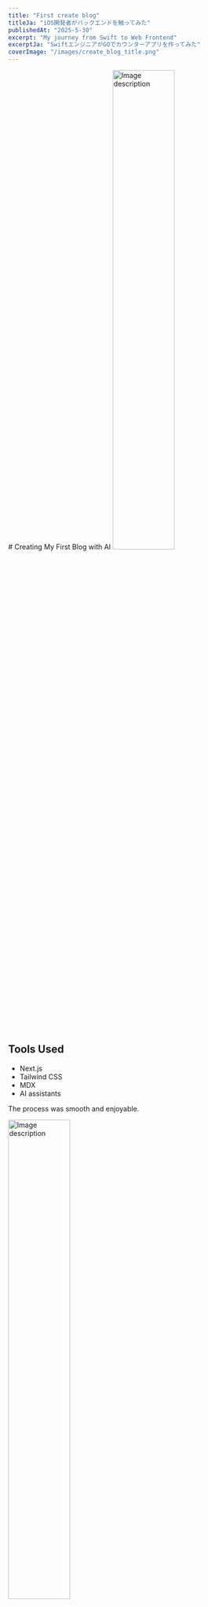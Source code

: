 ```yaml
---
title: "First create blog"
titleJa: "iOS開発者がバックエンドを触ってみた"
publishedAt: "2025-5-30"
excerpt: "My journey from Swift to Web Frontend"
excerptJa: "SwiftエンジニアがGOでカウンターアプリを作ってみた"
coverImage: "/images/create_blog_title.png"
---
```


<LanguageContent lang="en">
# Creating My First Blog with AI

<img src="/images/create_blog_title.png" alt="Image description" width="50%" />

## Tools Used
- Next.js
- Tailwind CSS
- MDX
- AI assistants

The process was smooth and enjoyable.
</LanguageContent>

<LanguageContent lang="ja">

<img src="/images/create_blog_title.png" alt="Image description" width="50%" />

バックエンドとフロントエンドを繋ぐ：GoとTypeScriptでカウンターアプリを作りました
はじめに
ウェブアプリケーション開発において、フロントエンドとバックエンドの連携は基本中の基本です。今回は、最もシンプルなアプリケーションである「カウンターアプリ」で、GoバックエンドとTypeScriptフロントエンドの連携を作ってみました
このチュートリアルを通じて、次のことが学べました：
GoによるシンプルなバックエンドAPIの構築
SQLiteを使ったデータの永続化
TypeScriptによるフロントエンド開発
フロントエンドとバックエンドの連携方法


完成イメージ
TODO: 画像をここで添付
シンプルなUIですが、「増加」ボタンを押すとカウンターが増え、「リセット」ボタンでゼロに戻ります。カウンター値はサーバー側で保存されるため、ブラウザを閉じて再度開いても値が保持されています。

技術スタック
フロントエンド: HTML, CSS, TypeScript
バックエンド: Go (Gin Framework)
データベース: SQLite

バックエンド実装
1. プロジェクト初期化
まずは、必要な依存関係をインストールします。

mkdir -p counter-app/backend
cd counter-app/backend
go mod init github.com/takuto277/counter_tutorial_app
go get github.com/mattn/go-sqlite3
go get github.com/gin-gonic/gin
go get github.com/gin-contrib/cors

. データベース初期化 (db.go)
SQLiteデータベースを初期化し、カウンターテーブルを作成します。

func InitDB() (*sql.DB, error) {
	db, err := sql.Open("sqlite3", "./counter.db")
	if err != nil {
		return nil, err
	}

	// カウンターテーブル作成
	_, err = db.Exec(`
		CREATE TABLE IF NOT EXISTS counter (
			id INTEGER PRIMARY KEY,
			value INTEGER NOT NULL DEFAULT 0
		)
	`)
	if err != nil {
		return nil, err
	}

	// 初期データの確認と挿入
	var count int
	err = db.QueryRow("SELECT COUNT(*) FROM counter").Scan(&count)
	if err != nil {
		return nil, err
	}

	if count == 0 {
		_, err = db.Exec("INSERT INTO counter (id, value) VALUES (1, 0)")
		if err != nil {
			return nil, err
		}
	}

	return db, nil
}


. カウンター処理 (counter.go)
カウンターの取得、増加、リセット機能を実装します。
func (s *CounterService) IncrementCounter(c *gin.Context) {
	_, err := s.DB.Exec("UPDATE counter SET value = value + 1 WHERE id = 1")
	if err != nil {
		c.JSON(http.StatusInternalServerError, gin.H{"error": "カウンターの増加に失敗しました"})
		return
	}

	var newValue int
	err = s.DB.QueryRow("SELECT value FROM counter WHERE id = 1").Scan(&newValue)
	if err != nil {
		c.JSON(http.StatusInternalServerError, gin.H{"error": "更新後の値の取得に失敗しました"})
		return
	}

	c.JSON(http.StatusOK, Counter{Value: newValue})
}

4. メインサーバー (main.go)
サーバーの起動とルーティングを設定します。
func main() {
	// データベース初期化
	database, err := db.InitDB()
	if err != nil {
		log.Fatalf("データベース初期化エラー: %v", err)
	}
	defer database.Close()

	// カウンターサービス作成
	counterService := counter.NewCounterService(database)

	// Ginルーター設定
	r := gin.Default()

	// CORS設定
	r.Use(cors.New(cors.Config{
		AllowOrigins:     []string{"*"},
		AllowMethods:     []string{"GET", "POST", "PUT"},
		AllowHeaders:     []string{"Origin", "Content-Type"},
		ExposeHeaders:    []string{"Content-Length"},
		AllowCredentials: true,
	}))

	// ルート設定
	r.GET("/counter", counterService.GetCounter)
	r.PUT("/counter/increment", counterService.IncrementCounter)
	r.PUT("/counter/reset", counterService.ResetCounter)

	// サーバー起動
	log.Println("サーバーを起動しています...")
	r.Run(":8080")
}

フロントエンド実装
1. HTML (index.html)
シンプルなHTMLインターフェイスを作成します。
<!DOCTYPE html>
<html lang="ja">
<head>
    <meta charset="UTF-8">
    <meta name="viewport" content="width=device-width, initial-scale=1.0">
    <title>Goカウンターアプリ</title>
    <link rel="stylesheet" href="style.css">
</head>
<body>
    <div class="container">
        <h1>Goカウンターアプリ</h1>
        <div class="counter-container">
            <div class="counter-value" id="counter">0</div>
            <div class="buttons">
                <button id="increment-btn">増加</button>
                <button id="reset-btn">リセット</button>
            </div>
        </div>
    </div>
    <script src="script.js"></script>
</body>
</html>

2. CSS (style.css)
見た目を整えるスタイルを追加します

3. TypeScript (script.ts)
APIとの通信処理を実装します。
    const counterElement = document.getElementById('counter') as HTMLDivElement;
    const API_URL = 'http://localhost:8080';

    const incrementCounter = async (): Promise<void> => {
        try {
            const response = await fetch(`${API_URL}/counter/increment`, {
                method: 'PUT'
            });
            const data = await response.json();
            counterElement.textContent = data.value.toString();
        } catch (error) {
            console.error('カウンター増加エラー:', error);
        }
    };

バックエンドの起動
cd backend
go run main.go
ターミナルが占領されたのでフロントエンドの操作は別のターミナルを立ち上げて行います

フロントエンドのコンパイル
cd frontend
tsc script.ts


フロントエンドの表示
open index.html
 静的なHTML/CSS/JavaScriptで構成されているのでサーバーを立ち上げる必要とかなかった




</LanguageContent>